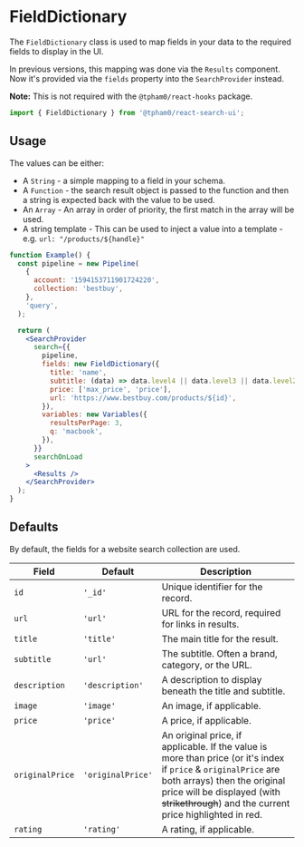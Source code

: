 
<SEO
  title="FieldDictionary"
  scope={scopes.classes}
  description="The FieldDictionary class is used to map fields in your data to the required fields to display in the UI. "
/>

# FieldDictionary

The `FieldDictionary` class is used to map fields in your data to the required fields to display in the UI.

In previous versions, this mapping was done via the `Results` component. Now it's provided via the `fields` property into the `SearchProvider` instead.

**Note:** This is not required with the `@tpham0/react-hooks` package.

```js
import { FieldDictionary } from '@tpham0/react-search-ui';
```

## Usage

The values can be either:

- A `String` - a simple mapping to a field in your schema.
- A `Function` - the search result object is passed to the function and then a string is expected back with the value to be used.
- An `Array` - An array in order of priority, the first match in the array will be used.
- A string template - This can be used to inject a value into a template - e.g. `url: "/products/${handle}"`

```jsx
function Example() {
  const pipeline = new Pipeline(
    {
      account: '1594153711901724220',
      collection: 'bestbuy',
    },
    'query',
  );

  return (
    <SearchProvider
      search={{
        pipeline,
        fields: new FieldDictionary({
          title: 'name',
          subtitle: (data) => data.level4 || data.level3 || data.level2 || data.level1 || data.brand,
          price: ['max_price', 'price'],
          url: 'https://www.bestbuy.com/products/${id}',
        }),
        variables: new Variables({
          resultsPerPage: 3,
          q: 'macbook',
        }),
      }}
      searchOnLoad
    >
      <Results />
    </SearchProvider>
  );
}
```

## Defaults

By default, the fields for a website search collection are used.

| Field           | Default           | Description                                                                                                                                                                                                                                 |
| --------------- | ----------------- | ------------------------------------------------------------------------------------------------------------------------------------------------------------------------------------------------------------------------------------------- |
| `id`            | `'_id'`           | Unique identifier for the record.                                                                                                                                                                                                           |
| `url`           | `'url'`           | URL for the record, required for links in results.                                                                                                                                                                                          |
| `title`         | `'title'`         | The main title for the result.                                                                                                                                                                                                              |
| `subtitle`      | `'url'`           | The subtitle. Often a brand, category, or the URL.                                                                                                                                                                                          |
| `description`   | `'description'`   | A description to display beneath the title and subtitle.                                                                                                                                                                                    |
| `image `        | `'image'`         | An image, if applicable.                                                                                                                                                                                                                    |
| `price`         | `'price'`         | A price, if applicable.                                                                                                                                                                                                                     |
| `originalPrice` | `'originalPrice'` | An original price, if applicable. If the value is more than price (or it's index if `price` & `originalPrice` are both arrays) then the original price will be displayed (with ~~strikethrough~~) and the current price highlighted in red. |
| `rating`        | `'rating'`        | A rating, if applicable.                                                                                                                                                                                                                    |
